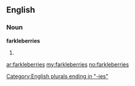 ==English==

===Noun===
'''farkleberries'''

# {{plural of|[[farkleberry]]}}

[[Category:English plurals ending in "-ies"]]

[[ar:farkleberries]]
[[my:farkleberries]]
[[no:farkleberries]]